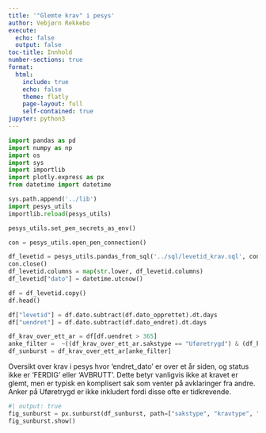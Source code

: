 ```yaml
---
title: '"Glemte krav" i pesys'
author: Vebjørn Rekkebo
execute:
  echo: false
  output: false
toc-title: Innhold
number-sections: true
format:
  html:
    include: true
    echo: false
    theme: flatly
    page-layout: full
    self-contained: true
jupyter: python3
---
```


```python
import pandas as pd
import numpy as np
import os
import sys
import importlib
import plotly.express as px
from datetime import datetime

sys.path.append('../lib')
import pesys_utils
importlib.reload(pesys_utils)

pesys_utils.set_pen_secrets_as_env()
```

```python
con = pesys_utils.open_pen_connection()

df_levetid = pesys_utils.pandas_from_sql('../sql/levetid_krav.sql', con, tuning=1000)
con.close()
df_levetid.columns = map(str.lower, df_levetid.columns)
df_levetid["dato"] = datetime.utcnow()
```

```python
df = df_levetid.copy()
df.head()
```

```python
df["levetid"] = df.dato.subtract(df.dato_opprettet).dt.days
df["uendret"] = df.dato.subtract(df.dato_endret).dt.days
```

```python
df_krav_over_ett_ar = df[df.uendret > 365]
anke_filter =  ~((df_krav_over_ett_ar.sakstype == "Uføretrygd") & (df_krav_over_ett_ar.kravtype == "Anke"))
df_sunburst = df_krav_over_ett_ar[anke_filter]
```

Oversikt over krav i pesys hvor 'endret_dato' er over et år siden, og status ikke er 'FERDIG' eller 'AVBRUTT'. Dette betyr vanligvis ikke at kravet er glemt, men er typisk en komplisert sak som venter på avklaringer fra andre. Anker på Uføretrygd er ikke inkludert fordi disse ofte er tidkrevende.

```python
#| output: true
fig_sunburst = px.sunburst(df_sunburst, path=["sakstype", "kravtype", "kravstatus"], color_discrete_sequence=px.colors.qualitative.Dark2, height=1000)
fig_sunburst.show()
```

